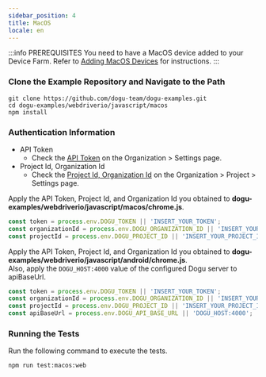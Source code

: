 ```yaml
---
sidebar_position: 4
title: MacOS
locale: en
---
```



:::info PREREQUISITES
You need to have a MacOS device added to your Device Farm. Refer to [Adding MacOS Devices](/get-started/tutorials/device-farm/device/macos) for instructions.
:::

### Clone the Example Repository and Navigate to the Path

```
git clone https://github.com/dogu-team/dogu-examples.git
cd dogu-examples/webdriverio/javascript/macos
npm install
```

<Tabs groupId="target" defaultValue="chrome" queryString>
<TabItem value="chrome" label="Chrome">

### Authentication Information
* API Token
  * Check the [API Token](/management/organization/settings#api-token) on the Organization > Settings page.
* Project Id, Organization Id
  * Check the [Project Id, Organization Id](/management/project/settings#project-id) on the Organization > Project > Settings page.

<Tabs groupId="service" defaultValue="cloud" queryString>
<TabItem value="cloud" label="Cloud" default>

Apply the API Token, Project Id, and Organization Id you obtained to **dogu-examples/webdriverio/javascript/macos/chrome.js**.

```javascript
const token = process.env.DOGU_TOKEN || 'INSERT_YOUR_TOKEN';
const organizationId = process.env.DOGU_ORGANIZATION_ID || 'INSERT_YOUR_ORGANIZATION_ID';
const projectId = process.env.DOGU_PROJECT_ID || 'INSERT_YOUR_PROJECT_ID';
```

</TabItem>
    
<TabItem value="self-hosted" label="Self-Hosted">

Apply the API Token, Project Id, and Organization Id you obtained to **dogu-examples/webdriverio/javascript/android/chrome.js**.  
Also, apply the `DOGU_HOST:4000` value of the configured Dogu server to apiBaseUrl.

```javascript
const token = process.env.DOGU_TOKEN || 'INSERT_YOUR_TOKEN';
const organizationId = process.env.DOGU_ORGANIZATION_ID || 'INSERT_YOUR_ORGANIZATION_ID';
const projectId = process.env.DOGU_PROJECT_ID || 'INSERT_YOUR_PROJECT_ID';
const apiBaseUrl = process.env.DOGU_API_BASE_URL || 'DOGU_HOST:4000';
```

</TabItem>
</Tabs>

### Running the Tests

Run the following command to execute the tests.
```
npm run test:macos:web
```

</TabItem>
</Tabs>
